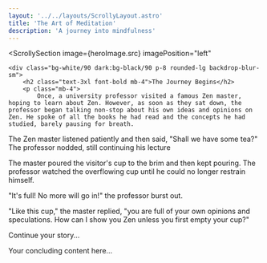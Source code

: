 ```yaml
---
layout: '../../layouts/ScrollyLayout.astro'
title: 'The Art of Meditation'
description: 'A journey into mindfulness'
---
```



<ScrollyHeader 
    backgroundImage={heroImage.src}
    headerContent="The Art of Meditation"
    bodyContent="A journey into mindfulness"
/>


<ScrollySection 
    image={heroImage.src}
    imagePosition="left"
>
    <div class="bg-white/90 dark:bg-black/90 p-8 rounded-lg backdrop-blur-sm">
        <h2 class="text-3xl font-bold mb-4">The Journey Begins</h2>
        <p class="mb-4">
            Once, a university professor visited a famous Zen master, hoping to learn about Zen. However, as soon as they sat down, the professor began talking non-stop about his own ideas and opinions on Zen. He spoke of all the books he had read and the concepts he had studied, barely pausing for breath.

The Zen master listened patiently and then said, "Shall we have some tea?" The professor nodded, still continuing his lecture

The master poured the visitor's cup to the brim and then kept pouring. The professor watched the overflowing cup until he could no longer restrain himself.

"It's full! No more will go in!" the professor burst out.

"Like this cup," the master replied, "you are full of your own opinions and speculations. How can I show you Zen unless you first empty your cup?"
        </p>
        <p class="mb-4">
            Continue your story...
        </p>
    </div>
</ScrollySection>

<ScrollySection className="bg-main">
    <div class="max-w-prose mx-auto text-center">
        <PullQuote 
            quote="Life is what happens while you're busy making other plans"
            author="John Lennon"
        />
        <p class="mt-8">
            Your concluding content here...
        </p>
    </div>
</ScrollySection>